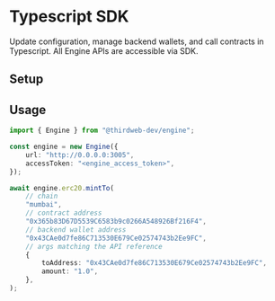 
# Typescript SDK

Update configuration, manage backend wallets, and call contracts in Typescript. All Engine APIs are accessible via SDK.

## Setup

<InstallTabs
	npm="npm i @thirdweb-dev/engine"
	yarn="yarn add @thirdweb-dev/engine"
	pnpm="pnpm i @thirdweb-dev/engine"
/>

## Usage

```typescript
import { Engine } from "@thirdweb-dev/engine";

const engine = new Engine({
	url: "http://0.0.0.0:3005",
	accessToken: "<engine_access_token>",
});

await engine.erc20.mintTo(
	// chain
	"mumbai",
	// contract address
	"0x365b83D67D5539C6583b9c0266A548926Bf216F4",
	// backend wallet address
	"0x43CAe0d7fe86C713530E679Ce02574743b2Ee9FC",
	// args matching the API reference
	{
		toAddress: "0x43CAe0d7fe86C713530E679Ce02574743b2Ee9FC",
		amount: "1.0",
	},
);
```
